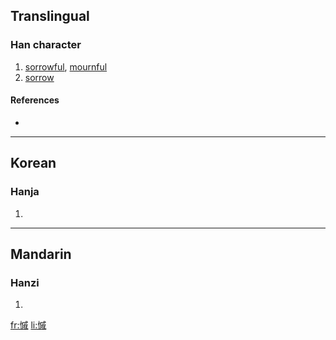 {{see|慼}}
==Translingual==

===Han character===
{{Han char|rn=61|rad=心|as=11|sn=14|four=|canj=心戈竹火 (PIHF)}}

# [[sorrowful]], [[mournful]]
# [[sorrow]]

====References====
* {{Han ref|kx=0401.140|dkj=11159|dj=0741.060|hdz=42345.080|uh=617D|ud=24957}}

----

==Korean==

===Hanja===
{{ko-hanja|hangeul=척|eumhun=|rv=cheok|mr=ch'ŏk|y=chek}}

# {{defn|Korean}}

----

==Mandarin==

===Hanzi===
{{cmn-hanzi|pin=[[qī]] ([[qi1]])|wg=ch'i<sup>1</sup>}}

# {{defn|Mandarin}}

[[fr:慽]]
[[li:慽]]